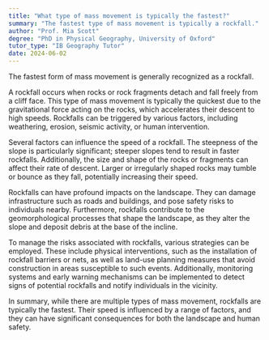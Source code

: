 ```yaml
---
title: "What type of mass movement is typically the fastest?"
summary: "The fastest type of mass movement is typically a rockfall."
author: "Prof. Mia Scott"
degree: "PhD in Physical Geography, University of Oxford"
tutor_type: "IB Geography Tutor"
date: 2024-06-02
---
```


The fastest form of mass movement is generally recognized as a rockfall.

A rockfall occurs when rocks or rock fragments detach and fall freely from a cliff face. This type of mass movement is typically the quickest due to the gravitational force acting on the rocks, which accelerates their descent to high speeds. Rockfalls can be triggered by various factors, including weathering, erosion, seismic activity, or human intervention.

Several factors can influence the speed of a rockfall. The steepness of the slope is particularly significant; steeper slopes tend to result in faster rockfalls. Additionally, the size and shape of the rocks or fragments can affect their rate of descent. Larger or irregularly shaped rocks may tumble or bounce as they fall, potentially increasing their speed.

Rockfalls can have profound impacts on the landscape. They can damage infrastructure such as roads and buildings, and pose safety risks to individuals nearby. Furthermore, rockfalls contribute to the geomorphological processes that shape the landscape, as they alter the slope and deposit debris at the base of the incline.

To manage the risks associated with rockfalls, various strategies can be employed. These include physical interventions, such as the installation of rockfall barriers or nets, as well as land-use planning measures that avoid construction in areas susceptible to such events. Additionally, monitoring systems and early warning mechanisms can be implemented to detect signs of potential rockfalls and notify individuals in the vicinity.

In summary, while there are multiple types of mass movement, rockfalls are typically the fastest. Their speed is influenced by a range of factors, and they can have significant consequences for both the landscape and human safety.
    
